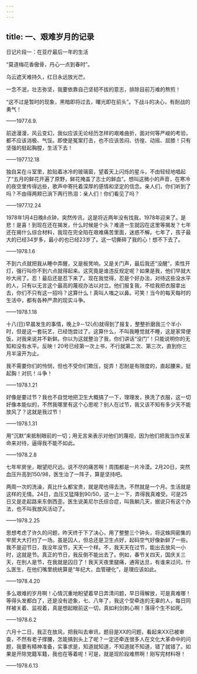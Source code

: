 ```yaml
---
---
---
```

title: 一、艰难岁月的记录
---




日记片段一：在亚疗最后一年的生活

“莫道梅花香傲骨，丹心一点到春时”。

乌云遮天难持久，红日永远放光芒。

一念不泯，壮志弥坚，我要依靠自己坚韧不拔的意志，排除目前万难的熬煎！

“这不过是暂时的现象，黑暗即将过去，曙光即在前头”。下战斗的决心，有耐战的勇气！

——1977.6.9.

前途漫漫，风云变幻，我似应该无论经历怎样的艰难曲折，面对何等严峻的考验，都不应该消极、气馁。即使是冤案打击，也不应该苦闷、彷徨、动摇、屈膝！只有坚强的挺起胸膛，生活下去！

——1977.12.18

独自呆在斗室里，脸贴着冰冷的玻璃窗，望着天上闪烁的星斗，不由轻轻地唱起了“五月的鲜花开遍了原野，鲜花掩盖了志士的鲜血”。想叫这微小的声音，在寒冷的夜空里传得远些，歌声中寄托着深厚的感情和坚定的信念。亲人们，你们听到了吗？不由得两颊已淌下两行热泪：亲人们！你们看见了吗？

——1977.12.24

1978年1月4日晚8点钟，突然传讯，这是将近两年没有找我，1978年迎来了。是悲！是喜！到现在还在揭发，什么时候是个头？难道一生就囚在这里等揭发？七年还在揭什么综合材料，我现在完全陷在艰难痛苦里面，迷惑不解。七年了，孩子最大的已经34岁多，最小的也已经23岁了。这一切撕碎了我的心！想不下去了。

——1978.1.6

不到六点就把我从睡中弄醒，又是板凳响，又是关门声，最后我还“没醒”，索性开灯，强行叫你不到六点就得起来。这究竟是谁违反规定呢？如果是我，他们早就大吵大闹了。忍！最后还是忍下来了。现在我觉得，忍是个好办法，对待这些没水平的人，只有以无言这个最高的蔑视办法以对立。他们报复我，不给我把衣服拿出去，你们不只有这一招吗？这算什么！真叫人嗤之以鼻。可笑！当今的每天每时的生活中，都有各种严肃的现实斗争。

——1978.1.18

十八(日)早晨发生的事情，晚上9－12(点)就得到了报复，整整折磨我三个半小时，但是这一套玩艺，已经饱尝过了。这算什么，不叫我睡觉就不睡，这是家常便饭，对我来说并不新鲜。你以为这就整治了我，你们讲话“没门”！只能说明你的无知和没有水平。反映！20号已经第一次上书，不行就第二次、第三次，直到你三月半滚开为止。

我不需要你们的怜悯，但也不受你们欺压，捉弄！忍耐是有限度的，直起腰来，挺起胸！对抗！斗争！

——1978.1.21

好像是要过节？我也不自觉地把卫生大概搞了一下，理理发，换洗了衣服，这一切好像本能似的，不然我哪里有这个心思呢？别人在过节，我又该不知有多少天不能放风了？这就是我过节！

——1978.1.31

用“沉默”来抵制眼前的一切；用无言来表示对他们的蔑视，因为他们把我当作反革命来对待，逼得我不能不如此。

——1978.2.8

七年牢房坐，眼望咫尺远。说不尽的痛苦啊！周围都是一片冷漠。2月20日，突然血压升高到150/98，医生治了一阵子，算是坚持吧。

两周一次的洗澡，真比什么都宝贵，就是爬也得去洗，不然就是一个月。生活就是这样的无情。24日，血压又猛降到90/50，这一上一下，弄得我真难受。可是25日又是走起路来东倒西歪。医生说美尼尔氏综合症，叫我躺几天，据说只有这个办法，也不叫我放风活动了。

——1978.2.25

思想考虑了许久的问题，昨天终于下了决心，用了整整三个钟头，将这蛛网密集的牢房大大打扫了一场。虽是囚人，但总还是卫生点好，起码空气好像新鲜了一些。我不是迎节日，我没年没节，天天一个样。不，我天天在过节，能出去放风一小时，这就是节。真正的节日，我反倒不能出去了。例如，春节关四天，国庆关三天，在别人是节，在我就是囚日了！我天天夜里腿痛，通宵达旦，有谁来过问，什么医生，在他们嘴里统统算是“年纪大，血管硬化”，是理应该如此。

——1978.4.20

多么艰难的岁月啊！心情沉重地盼望着早日弄清问题，早日得解放，可是真难哪！等得头发都白了，还是没有迹象，七、八年了，我这个受牵连的无辜的人，每日同样被关着、监视着，真是想起眼前这一切，真如利剑刺心啊！落得个生不如死。

——1978.6.2

六月十二日，我正在放风，把我叫去审讯，题目是XX的问题，看起来XX已被审查，不然有老子撑腰，怎能搞到头上了呢？一定还牵连很多人在文化大革命中的问题，我要有精神准备，实事求是，知道就知道，不知道就不知道，错了就错了。如果是开除党籍军籍，我也在等着呢！可是，就是现阶段难熬啊！刚写完材料呀！

——1978.6.13